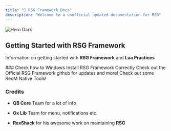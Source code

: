 ```yaml
---
title: "📕 RSG Framework Docs"
description: "Welcome to a unofficial updated documentation for RSG"
---
```


<img alt="Hero Dark" title="RSG Logo New" classname="hidden dark:block" src="Untitleddesign.png" />

## Getting Started with RSG Framework

Information on getting started with **RSG Framework** and **Lua Practices**

<CardGroup cols="2">
  <Card title="Installation" icon="pen-to-square" color="#CA0606" href="https://quantumprojects.mintlify.app/essentials/installation">
    ### Check how to Windows Install RSG Framework Correctly
  </Card>

  <Card title="RSG Github" icon="github" color="#CA0606" href="https://github.com/Rexshack-RedM">
    Check out the Official RSG Framework github for updates and more!&#x20;
  </Card>

  <Card title="Native Research" icon="github" color="#CA0606" href="https://quantumprojects.mintlify.app/development#native-research-sites-tools">
    Check out some RedM Native Tools!&#x20;
  </Card>
</CardGroup>

### Credits

* **QB Core** Team for a lot of info

* **Ox Lib** Team for menu, notifications etc.

* **RexShack** for his awesome work on maintaining **RSG**